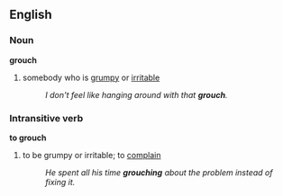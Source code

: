 ==English==

===Noun===
'''grouch'''
#somebody who is [[grumpy]] or [[irritable]]
#:''I don't feel like hanging around with that '''grouch'''.''

===Intransitive verb===
'''to grouch'''
#to be grumpy or irritable; to [[complain]]
#:''He spent all his time '''grouching''' about the problem instead of fixing it.''